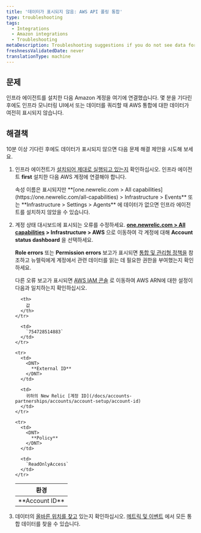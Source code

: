 ```yaml
---
title: '데이터가 표시되지 않음: AWS API 폴링 통합'
type: troubleshooting
tags:
  - Integrations
  - Amazon integrations
  - Troubleshooting
metaDescription: Troubleshooting suggestions if you do not see data for your Amazon/AWS integrations in the New Relic infrastructure UI.
freshnessValidatedDate: never
translationType: machine
---
```


## 문제

인프라 에이전트를 설치한 다음 Amazon 계정을 여기에 연결했습니다. 몇 분을 기다린 후에도 인프라 모니터링 UI에서 또는 데이터를 쿼리할 때 AWS 통합에 대한 데이터가 여전히 표시되지 않습니다.

## 해결책

10분 이상 기다린 후에도 데이터가 표시되지 않으면 다음 문제 해결 제안을 시도해 보세요.

1. 인프라 에이전트가 [설치되어 제대로 실행되고 있는지](/docs/infrastructure/new-relic-infrastructure/troubleshooting/no-data-appears-infrastructure) 확인하십시오. 인프라 에이전트 <DNT>**first**</DNT> 설치한 다음 AWS 계정에 연결해야 합니다.

   <Callout variant="tip">
     속성 이름은 표시되지만 <DNT>**[one.newrelic.com > All capabilities](https://one.newrelic.com/all-capabilities) > Infrastructure > Events**</DNT> 또는 <DNT>**Infrastructure > Settings > Agents**</DNT> 에 데이터가 없으면 인프라 에이전트를 설치하지 않았을 수 있습니다.
   </Callout>

2. 계정 상태 대시보드에 표시되는 오류를 수정하세요. <DNT>**[one.newrelic.com > All capabilities](https://one.newrelic.com/all-capabilities) > Infrastructure > AWS**</DNT> 으로 이동하여 각 계정에 대해 <DNT>**Account status dashboard**</DNT> 을 선택하세요.

   <DNT>**Role errors**</DNT> 또는 <DNT>**Permission errors**</DNT> 보고가 표시되면 [통합 및 관리형 정책을](/docs/integrations/amazon-integrations/getting-started/integrations-managed-policies) 참조하고 뉴렐릭에게 계정에서 관련 데이터를 읽는 데 필요한 권한을 부여했는지 확인하세요.

   다른 오류 보고가 표시되면 [AWS IAM 콘솔](https://console.aws.amazon.com/iam/home?#/roles) 로 이동하여 AWS ARN에 대한 설정이 다음과 일치하는지 확인하십시오.

   <table>
     <thead>
       <tr>
         <th>
           환경
         </th>

         <th>
           값
         </th>
       </tr>
     </thead>

     <tbody>
       <tr>
         <td>
           <DNT>
             **Account ID**
           </DNT>
         </td>

         <td>
           `754728514883`
         </td>
       </tr>

       <tr>
         <td>
           <DNT>
             **External ID**
           </DNT>
         </td>

         <td>
           귀하의 New Relic [계정 ID](/docs/accounts-partnerships/accounts/account-setup/account-id)
         </td>
       </tr>

       <tr>
         <td>
           <DNT>
             **Policy**
           </DNT>
         </td>

         <td>
           `ReadOnlyAccess`
         </td>
       </tr>
     </tbody>
   </table>

3. 데이터의 [올바른 위치를 찾고](/docs/infrastructure/integrations-getting-started/getting-started/understand-integration-data-data-types#metric) 있는지 확인하십시오. [메트릭 및 이벤트](/docs/query-your-data/explore-query-data/data-explorer/introduction-data-explorer) 에서 모든 통합 데이터를 찾을 수 있습니다.